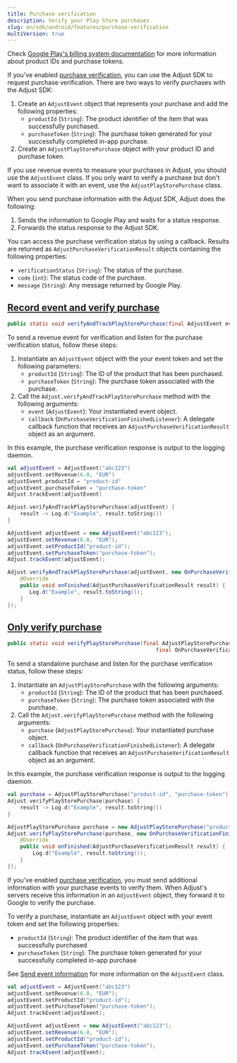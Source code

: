 ```yaml
---
title: Purchase verification
description: Verify your Play Store purchases
slug: en/sdk/android/features/purchase-verification
multiVersion: true
---
```


<SdkVersion version="v5">

<Callout type="seealso">

Check [Google Play's billing system documentation](https://developer.android.com/google/play/billing#concepts) for more information about product IDs and purchase tokens.

</Callout>

If you've enabled [purchase verification](https://help.adjust.com/en/article/purchase-verification), you can use the Adjust SDK to request purchase verification. There are two ways to verify purchases with the Adjust SDK:

1. Create an `AdjustEvent` object that represents your purchase and add the following properties:
   -  `productId` (`String`): The product identifier of the item that was successfully purchased.
   -  `purchaseToken` (`String`): The purchase token generated for your successfully completed in-app purchase.
2. Create an `AdjustPlayStorePurchase` object with your product ID and purchase token.

<Callout type="tip">

If you use revenue events to measure your purchases in Adjust, you should use the `AdjustEvent` class. If you only want to verify a purchase but don't want to associate it with an event, use the `AdjustPlayStorePurchase` class.

</Callout>

When you send purchase information with the Adjust SDK, Adjust does the following:

1. Sends the information to Google Play and waits for a status response.
2. Forwards the status response to the Adjust SDK.

You can access the purchase verification status by using a callback. Results are returned as `AdjustPurchaseVerificationResult` objects containing the following properties:

-  `verificationStatus` (`String`): The status of the purchase.
-  `code` (`int`): The status code of the purchase.
-  `message` (`String`): Any message returned by Google Play.

## [Record event and verify purchase](record-event-and-verify-purchase)

<CodeBlock title="Method signature">

```java
public static void verifyAndTrackPlayStorePurchase(final AdjustEvent event, OnPurchaseVerificationFinishedListener callback)
```

</CodeBlock>

To send a revenue event for verification and listen for the purchase verification status, follow these steps:

1. Instantiate an `AdjustEvent` object with the your event token and set the following parameters:
   -  `productId` (`String`): The ID of the product that has been purchased.
   -  `purchaseToken` (`String`): The purchase token associated with the purchase.
2. Call the `Adjust.verifyAndTrackPlayStorePurchase` method with the following arguments:
   -  `event` (`AdjustEvent`): Your instantiated event object.
   -  `callback` (`OnPurchaseVerificationFinishedListener`): A delegate callback function that receives an `AdjustPurchaseVerificationResult` object as an argument.

In this example, the purchase verification response is output to the logging daemon.

<Tabs>
<Tab title="Kotlin" sync="kotlin">

```kotlin
val adjustEvent = AdjustEvent("abc123")
adjustEvent.setRevenue(6.0, "EUR")
adjustEvent.productId = "product-id"
adjustEvent.purchaseToken = "purchase-token"
Adjust.trackEvent(adjustEvent)

Adjust.verifyAndTrackPlayStorePurchase(adjustEvent) {
    result -> Log.d("Example", result.toString())
}
```

</Tab>
<Tab title="Java" sync="java">

```java
AdjustEvent adjustEvent = new AdjustEvent("abc123");
adjustEvent.setRevenue(6.0, "EUR");
adjustEvent.setProductId("product-id");
adjustEvent.setPurchaseToken("purchase-token");
Adjust.trackEvent(adjustEvent);

Adjust.verifyAndTrackPlayStorePurchase(adjustEvent, new OnPurchaseVerificationFinishedListener() {
    @Override
    public void onFinished(AdjustPurchaseVerificationResult result) {
       Log.d("Example", result.toString());
    }
});
```

</Tab>
</Tabs>

## [Only verify purchase](only-verify-purchase)

<CodeBlock title="Method signature">

```java
public static void verifyPlayStorePurchase(final AdjustPlayStorePurchase purchase,
                                               final OnPurchaseVerificationFinishedListener callback)
```

</CodeBlock>

To send a standalone purchase and listen for the purchase verification status, follow these steps:

1. Instantiate an `AdjustPlayStorePurchase` with the following arguments:
   -  `productId` (`String`): The ID of the product that has been purchased.
   -  `purchaseToken` (`String`): The purchase token associated with the purchase.
2. Call the `Adjust.verifyPlayStorePurchase` method with the following arguments:
   -  `purchase` (`AdjustPlayStorePurchase`): Your instantiated purchase object.
   -  `callback` (`OnPurchaseVerificationFinishedListener`): A delegate callback function that receives an `AdjustPurchaseVerificationResult` object as an argument.

In this example, the purchase verification response is output to the logging daemon.

<Tabs>
<Tab title="Kotlin" sync="kotlin">

```kotlin
val purchase = AdjustPlayStorePurchase("product-id", "purchase-token")
Adjust.verifyPlayStorePurchase(purchase) {
    result -> Log.d("Example", result.toString())
}
```

</Tab>
<Tab title="Java" sync="java">

```java
AdjustPlayStorePurchase purchase = new AdjustPlayStorePurchase("product-id", "purchase-token");
Adjust.verifyPlayStorePurchase(purchase, new OnPurchaseVerificationFinishedListener() {
    @Override
    public void onFinished(AdjustPurchaseVerificationResult result) {
        Log.d("Example", result.toString());
    }
});
```

</Tab>
</Tabs>

</SdkVersion>

<SdkVersion version="v4">

If you've enabled [purchase verification](https://help.adjust.com/en/article/purchase-verification), you must send additional information with your purchase events to verify them. When Adjust's servers receive this information in an `AdjustEvent` object, they forward it to Google to verify the purchase.

To verify a purchase, instantiate an `AdjustEvent` object with your event token and set the following properties:

-  `productId` (`String`): The product identifier of the item that was successfully purchased
-  `purchaseToken` (`String`): The purchase token generated for your successfully completed in-app purchase

<Callout type="seealso">

See [Send event information](/en/sdk/android/features/events) for more information on the `AdjustEvent` class.

</Callout>

<Tabs>
<Tab title="Kotlin" sync="kotlin">

```kotlin
val adjustEvent = AdjustEvent("abc123")
adjustEvent.setRevenue(6.0, "EUR");
adjustEvent.setProductId("product-id");
adjustEvent.setPurchaseToken("purchase-token");
Adjust.trackEvent(adjustEvent);
```

</Tab>
<Tab title="Java" sync="java">

```java
AdjustEvent adjustEvent = new AdjustEvent("abc123");
adjustEvent.setRevenue(6.0, "EUR");
adjustEvent.setProductId("product-id");
adjustEvent.setPurchaseToken("purchase-token");
Adjust.trackEvent(adjustEvent);
```

</Tab>
</Tabs>

</SdkVersion>
